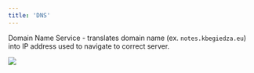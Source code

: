 ```yaml
---
title: 'DNS'
---
```


Domain Name Service - translates domain name (ex. `notes.kbegiedza.eu`) into IP address used to navigate to correct server.

![](../../../../assets/domain-sections.png)